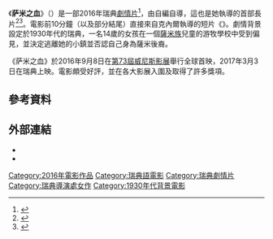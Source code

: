 {{noteTA
|G1=Show
|G2=Movie
|G3=PP
}}
《'''萨米之血'''》（{{lang-sv|''Sameblod''}}）是一部2016年瑞典{{le|成年故事|Coming-of-age story|成年}}[[劇情片|劇情片]]<ref name=RadioSweden>{{cite web |title=Sami Blood: A coming-of-age tale set in Sweden's dark past |url=http://sverigesradio.se/sida/artikel.aspx?programid=2054&artikel=6619410 |date=2017-01-31 |publisher=Sveriges Radio|first=Amanda|last=Kernell}}</ref>，由{{le|阿曼達·克內爾|Amanda Kernell}}自編自導，這也是她執導的首部長片<ref>{{cite news|first=Boyd |last=van Hoeij|title= 'Sami Blood' ('Same Blod'): Venice Review |url= http://www.hollywoodreporter.com/review/sami-blood-same-blod-venice-924936 |accessdate=2016-10-20|work=[[The_Hollywood_Reporter|The Hollywood Reporter]]|publisher=Prometheus Global Media|date=2016-09-01}}</ref><ref>{{cite news|first= Guy |last=Lodge |title=Film Review: 'Sami Blood' |url= https://variety.com/2016/film/reviews/sami-blood-review-1201849915/ |accessdate=2016-10-20|work=[[Variety_(magazine)|Variety]]|publisher=Penske Business Media |date=2016-09-01}}</ref>。電影前10分鐘（以及部分結尾）直接來自克內爾執導的短片《{{link-sv|Stoerre Vaerie|Stoerre Vaerie}}》。劇情背景設定於1930年代的瑞典，一名14歲的女孩在一個[[薩米人|薩米族]]兒童的游牧學校中受到偏見，並決定逃離她的小鎮並否認自己身為薩米後裔。

《萨米之血》於2016年9月8日在[[第73屆威尼斯影展|第73屆威尼斯影展]]舉行全球首映，2017年3月3日在瑞典上映。電影頗受好評，並在各大影展入圍及取得了許多獎項。

== 參考資料 ==
{{Reflist|30em}}

== 外部連結 ==
*{{official |1=https://www.levelk.dk/films/sami-blood/3029}}
*{{IMDb title|5287168}}

{{DEFAULTSORT:Sameblod}}
[[Category:2016年電影作品|Category:2016年電影作品]]
[[Category:瑞典語電影|Category:瑞典語電影]]
[[Category:瑞典劇情片|Category:瑞典劇情片]]
[[Category:瑞典導演處女作|Category:瑞典導演處女作]]
[[Category:1930年代背景電影|Category:1930年代背景電影]]